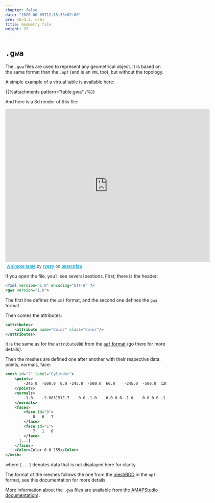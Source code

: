 ```yaml
---
chapter: false
date: "2020-06-09T12:15:33+02:00"
pre: <b>4.3. </b>
title: Geometry file
weight: 37
---
```


# `.gwa`

The `.gwa` files are used to represent any geometrical object. It is based on the same format than the `.opf` (and is an `XML` too), but without the topology. 

A simple example of a virtual table is available here:

{{%attachments pattern=\"table.gwa\" /%}}

And here is a 3d render of this file: 

<div class="sketchfab-embed-wrapper">
<iframe title="A 3D model" width="640" height="480" src="https://sketchfab.com/models/f15c79006b2f4f5cb831c21ce37d7da4/embed?autostart=1&amp;ui_controls=1&amp;ui_infos=1&amp;ui_inspector=1&amp;ui_stop=1&amp;ui_watermark=1&amp;ui_watermark_link=1" frameborder="0" allow="autoplay; fullscreen; vr" mozallowfullscreen="true" webkitallowfullscreen="true"></iframe>
<p style="font-size: 13px; font-weight: normal; margin: 5px; color: #4A4A4A;">
<a href="https://sketchfab.com/3d-models/a-simple-table-f15c79006b2f4f5cb831c21ce37d7da4?utm_medium=embed&utm_source=website&utm_campaign=share-popup" target="_blank" style="font-weight: bold; color: #1CAAD9;">A simple table</a>
by <a href="https://sketchfab.com/rvezy?utm_medium=embed&utm_source=website&utm_campaign=share-popup" target="_blank" style="font-weight: bold; color: #1CAAD9;">rvezy</a>
on <a href="https://sketchfab.com?utm_medium=embed&utm_source=website&utm_campaign=share-popup" target="_blank" style="font-weight: bold; color: #1CAAD9;">Sketchfab</a>
</p>
</div>

If you open the file, you'll see several sextions. First, there is the header:

```xml
<?xml version="1.0" encoding="UTF-8" ?>
<gwa version="1.0">
```

The first line defines the `xml` format, and the second one defines the `gwa` format.

Then comes the attributes: 

```xml
<attributes>
	<attribute name="Color" class="Color"/>
</attributes>
```

It is the same as for the `attributeBDD` from the [`opf` format](../2-opf/index.html#attributeBDD) (go there for more details).

Then the meshes are defined one after another with their respective data: points, normals, face: 

```xml
<mesh id="2" label="Cylinder">
	<points>
		-245.0	-500.0	0.0	-245.0	-500.0	60.0	-245.0	-500.0	120.0	-245.0	-500.0	180.0	-245.0	-500.0	240.0	-245.0	-500.0	300.0	-250.0	-495.0	0.0	-250.0	-495.0	60.0	-250.0	-495.0	120.0	-250.0	-495.0	180.0	-250.0	-495.0	240.0	-250.0	-495.0	300.0	-255.0	-500.0	0.0	-255.0	-500.0	60.0	-255.0	-500.0	120.0	-255.0	-500.0	180.0	-255.0	-500.0	240.0	-255.0	-500.0	300.0	-250.0	-505.0	0.0	-250.0	-505.0	60.0	-250.0	-505.0	120.0	-250.0	-505.0	180.0	-250.0	-505.0	240.0	-250.0	-505.0	300.0
	</points>
	<normals>
		-1.0	-2.683151E-7	0.0	-1.0	0.0	0.0	-1.0	0.0	0.0	-1.0	0.0	0.0	-1.0	0.0	0.0	-1.0	2.683151E-7	0.0	2.7502296E-7	-1.0	0.0	-2.3477572E-8	-1.0	0.0	-2.3477572E-8	-1.0	0.0	-2.3477572E-8	-1.0	0.0	-2.3477572E-8	-1.0	0.0	-2.683151E-7	-1.0	0.0	1.0	2.7502296E-7	0.0	1.0	-2.3477572E-8	0.0	1.0	-2.3477572E-8	0.0	1.0	-2.3477572E-8	0.0	1.0	-2.3477572E-8	0.0	1.0	-2.683151E-7	0.0	-2.7502296E-7	1.0	0.0	2.3477572E-8	1.0	0.0	2.3477572E-8	1.0	0.0	2.3477572E-8	1.0	0.0	2.3477572E-8	1.0	0.0	2.683151E-7	1.0	0.0
	</normals>
	<faces>
		<face Id="0">
			0	6	7
		</face>
		<face Id="1">
			7	1	0
		</face>
	  [...]
	</faces>		
	<Color>Color 0 0 255</Color>
</mesh>
```

where `[...]` denotes data that is not displayed here for clarity.

The format of the meshes follows the one from the [meshBDD](../2-opf/index.html#meshBDD) in the `opf` format, see this documentation for more details.

More information about the `.gwa` files are available from [the AMAPStudio documentation](http://amapstudio.cirad.fr/soft/xplo/private/the_gwa_format_-_geometry_with_attributes)).
